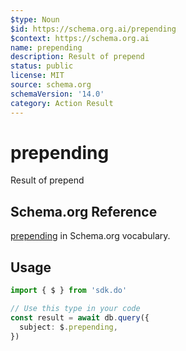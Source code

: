 ```yaml
---
$type: Noun
$id: https://schema.org.ai/prepending
$context: https://schema.org.ai
name: prepending
description: Result of prepend
status: public
license: MIT
source: schema.org
schemaVersion: '14.0'
category: Action Result
---
```


# prepending

Result of prepend

## Schema.org Reference

[prepending](https://schema.org/PrependAction) in Schema.org vocabulary.

## Usage

```typescript
import { $ } from 'sdk.do'

// Use this type in your code
const result = await db.query({
  subject: $.prepending,
})
```
